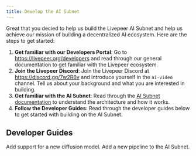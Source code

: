 ```yaml
---
title: Develop the AI Subnet
---
```


Great that you decied to help us build the Livepeer AI Subnet and help us achieve our mission of building a decentralized AI ecosystem. Here are the steps to get started:

1. **Get familiar with our Developers Portal**: Go to https://livepeer.org/developers and read through our general documentation to get familiar with the Livepeer ecosystem.
2. **Join the Livepeer Discord**: Join the Livepeer Discord at https://discord.gg/7w2R6v and introduce yourself in the `ai-video` channel. Tell us about your background and what you are interested in building.
3. **Get familiar with the AI Subnet**: Read through the [AI Subnet documentation](ai/introduction) to understand the architecture and how it works.
4. **Follow the Developer Guides**: Read through the developer guides below to get started with building on the AI Subnet.

## Developer Guides

<CardGroup cols={2}>
    <Card title="Add a new Model" icon="robot" iconType="duotone" href="/ai/guides/add-model">
    Add support for a new diffusion model.
    </Card>
    <Card title="Add a new Pipeline" icon="wand-magic-sparkles" iconType="duotone" href="/ai/guides/add-pipeline">
    Add a new pipeline to the AI Subnet.
    </Card>
</CardGroup>
